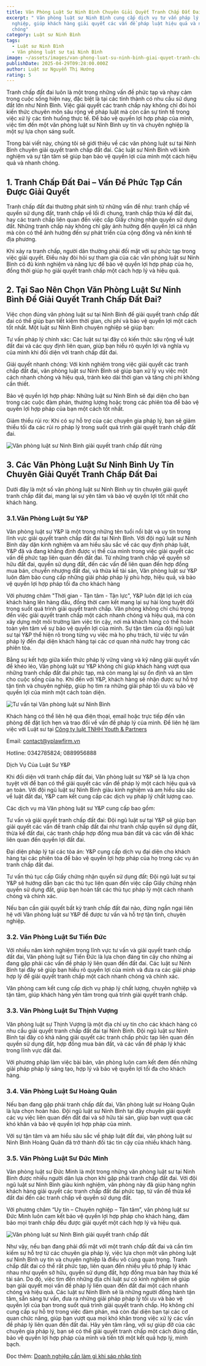 ```yaml
---
title: Văn Phòng Luật Sư Ninh Bình Chuyên Giải Quyết Tranh Chấp Đất Đai
excerpt: " Văn phòng luật sư Ninh Bình cung cấp dịch vụ tư vấn pháp lý chuyên
  nghiệp, giúp khách hàng giải quyết các vấn đề pháp luật hiệu quả và nhanh
  chóng"
category: Luật sư Ninh Bình
tags:
  - Luật sư Ninh Bình
  - Văn phòng luật sư tại Ninh Bình
image: ~/assets/images/van-phong-luat-su-ninh-binh-giai-quyet-tranh-chap-dat.jpg
publishDate: 2025-04-29T09:28:00.000Z
author: Luật sư Nguyễn Thị Hướng
rating: 5
---
```

Tranh chấp đất đai luôn là một trong những vấn đề phức tạp và nhạy cảm trong cuộc sống hiện nay, đặc biệt là tại các tỉnh thành có nhu cầu sử dụng đất lớn như Ninh Bình. Việc giải quyết các tranh chấp này không chỉ đòi hỏi kiến thức chuyên môn sâu rộng về pháp luật mà còn cần sự tinh tế trong việc xử lý các tình huống thực tế. Để bảo vệ quyền lợi hợp pháp của mình, việc tìm đến một văn phòng luật sư Ninh Bình uy tín và chuyên nghiệp là một sự lựa chọn sáng suốt.

Trong bài viết này, chúng tôi sẽ giới thiệu về các văn phòng luật sư tại Ninh Bình chuyên giải quyết tranh chấp đất đai. Các luật sư Ninh Bình với kinh nghiệm và sự tận tâm sẽ giúp bạn bảo vệ quyền lợi của mình một cách hiệu quả và nhanh chóng.

## 1. Tranh Chấp Đất Đai – Vấn Đề Phức Tạp Cần Được Giải Quyết

Tranh chấp đất đai thường phát sinh từ những vấn đề như: tranh chấp về quyền sử dụng đất, tranh chấp về lối đi chung, tranh chấp thừa kế đất đai, hay các tranh chấp liên quan đến việc cấp Giấy chứng nhận quyền sử dụng đất. Những tranh chấp này không chỉ gây ảnh hưởng đến quyền lợi cá nhân mà còn có thể ảnh hưởng đến sự phát triển của cộng đồng và nền kinh tế địa phương.

Khi xảy ra tranh chấp, người dân thường phải đối mặt với sự phức tạp trong việc giải quyết. Điều này đòi hỏi sự tham gia của các văn phòng luật sư Ninh Bình có đủ kinh nghiệm và năng lực để bảo vệ quyền lợi hợp pháp của họ, đồng thời giúp họ giải quyết tranh chấp một cách hợp lý và hiệu quả.

## 2. Tại Sao Nên Chọn Văn Phòng Luật Sư Ninh Bình Để Giải Quyết Tranh Chấp Đất Đai?

Việc chọn đúng văn phòng luật sư tại Ninh Bình để giải quyết tranh chấp đất đai có thể giúp bạn tiết kiệm thời gian, chi phí và bảo vệ quyền lợi một cách tốt nhất. Một luật sư Ninh Bình chuyên nghiệp sẽ giúp bạn:

Tư vấn pháp lý chính xác: Các luật sư tại đây có kiến thức sâu rộng về luật đất đai và các quy định liên quan, giúp bạn hiểu rõ quyền lợi và nghĩa vụ của mình khi đối diện với tranh chấp đất đai.

Giải quyết nhanh chóng: Với kinh nghiệm trong việc giải quyết các tranh chấp đất đai, văn phòng luật sư Ninh Bình sẽ giúp bạn xử lý vụ việc một cách nhanh chóng và hiệu quả, tránh kéo dài thời gian và tăng chi phí không cần thiết.

Bảo vệ quyền lợi hợp pháp: Những luật sư Ninh Bình sẽ đại diện cho bạn trong các cuộc đàm phán, thương lượng hoặc trong các phiên tòa để bảo vệ quyền lợi hợp pháp của bạn một cách tốt nhất.

Giảm thiểu rủi ro: Khi có sự hỗ trợ của các chuyên gia pháp lý, bạn sẽ giảm thiểu tối đa các rủi ro pháp lý trong suốt quá trình giải quyết tranh chấp đất đai.

![Văn phòng luật sư Ninh Bình giải quyết tranh chấp đất rừng](~/assets/images/van-phong-luat-su-ninh-binh-giai-quyet-tranh-chap-dat-rung.jpg "Văn phòng luật sư Ninh Bình giải quyết tranh chấp đất rừng")

## 3. Các Văn Phòng Luật Sư Ninh Bình Uy Tín Chuyên Giải Quyết Tranh Chấp Đất Đai

Dưới đây là một số văn phòng luật sư Ninh Bình uy tín chuyên giải quyết tranh chấp đất đai, mang lại sự yên tâm và bảo vệ quyền lợi tốt nhất cho khách hàng.

### 3.1.Văn Phòng Luật Sư Y&P

Văn phòng luật sư Y&P là một trong những tên tuổi nổi bật và uy tín trong lĩnh vực giải quyết tranh chấp đất đai tại Ninh Bình. Với đội ngũ luật sư Ninh Bình dày dặn kinh nghiệm và am hiểu sâu sắc về các quy định pháp luật, Y&P đã và đang khẳng định được vị thế của mình trong việc giải quyết các vấn đề phức tạp liên quan đến đất đai. Từ những tranh chấp về quyền sở hữu đất đai, quyền sử dụng đất, đến các vấn đề liên quan đến hợp đồng mua bán, chuyển nhượng đất đai, và thừa kế tài sản, Văn phòng luật sư Y&P luôn đảm bảo cung cấp những giải pháp pháp lý phù hợp, hiệu quả, và bảo vệ quyền lợi hợp pháp tối đa cho khách hàng

Với phương châm "Thời gian - Tận tâm - Tận lực", Y&P luôn đặt lợi ích của khách hàng lên hàng đầu, đồng thời cam kết mang lại sự hài lòng tuyệt đối trong suốt quá trình giải quyết tranh chấp. Văn phòng không chỉ chú trọng đến việc giải quyết tranh chấp một cách nhanh chóng và hiệu quả, mà còn xây dựng một môi trường làm việc tin cậy, nơi mà khách hàng có thể hoàn toàn yên tâm về sự bảo vệ quyền lợi của mình. Sự tận tâm của đội ngũ luật sư tại Y&P thể hiện rõ trong từng vụ việc mà họ phụ trách, từ việc tư vấn pháp lý đến đại diện khách hàng tại các cơ quan nhà nước hay trong các phiên tòa.

Bằng sự kết hợp giữa kiến thức pháp lý vững vàng và kỹ năng giải quyết vấn đề khéo léo, Văn phòng luật sư Y&P không chỉ giúp khách hàng vượt qua những tranh chấp đất đai phức tạp, mà còn mang lại sự ổn định và an tâm cho cuộc sống của họ. Khi đến với Y&P, khách hàng sẽ nhận được sự hỗ trợ tận tình và chuyên nghiệp, giúp họ tìm ra những giải pháp tối ưu và bảo vệ quyền lợi của mình một cách toàn diện.

![Tư vấn tại Văn phòng luật sư Ninh Bình](~/assets/images/tu-van-tai-van-phong-luat-su-ninh-binh.jpg "Tư vấn tại Văn phòng luật sư Ninh Bình")

Khách hàng có thể liên hệ qua điện thoại, email hoặc trực tiếp đến văn phòng để đặt lịch hẹn và trao đổi về vấn đề pháp lý của mình. Để liên hệ làm việc với Luật sư tại [Công ty luật TNHH Youth & Partners ](https://yplawfirm.vn/)

Email: contact@yplawfirm.vn

Hotline: 0342785824; 0889956888

Dịch Vụ Của Luật Sư Y&P

Khi đối diện với tranh chấp đất đai, Văn phòng luật sư Y&P sẽ là lựa chọn tuyệt vời để bạn có thể giải quyết các vấn đề pháp lý một cách hiệu quả và an toàn. Với đội ngũ luật sư Ninh Bình giàu kinh nghiệm và am hiểu sâu sắc về luật đất đai, Y&P cam kết cung cấp các dịch vụ pháp lý chất lượng cao.

Các dịch vụ mà Văn phòng luật sư Y&P cung cấp bao gồm:

Tư vấn và giải quyết tranh chấp đất đai: Đội ngũ luật sư tại Y&P sẽ giúp bạn giải quyết các vấn đề tranh chấp đất đai như tranh chấp quyền sử dụng đất, thừa kế đất đai, các tranh chấp hợp đồng mua bán đất và các vấn đề khác liên quan đến quyền lợi đất đai.

Đại diện pháp lý tại các tòa án: Y&P cung cấp dịch vụ đại diện cho khách hàng tại các phiên tòa để bảo vệ quyền lợi hợp pháp của họ trong các vụ án tranh chấp đất đai.

Tư vấn thủ tục cấp Giấy chứng nhận quyền sử dụng đất: Đội ngũ luật sư tại Y&P sẽ hướng dẫn bạn các thủ tục liên quan đến việc cấp Giấy chứng nhận quyền sử dụng đất, giúp bạn hoàn tất các thủ tục pháp lý một cách nhanh chóng và chính xác.

Nếu bạn cần giải quyết bất kỳ tranh chấp đất đai nào, đừng ngần ngại liên hệ với Văn phòng luật sư Y&P để được tư vấn và hỗ trợ tận tình, chuyên nghiệp.

### 3.2. Văn Phòng Luật Sư Tiến Đức

Với nhiều năm kinh nghiệm trong lĩnh vực tư vấn và giải quyết tranh chấp đất đai, Văn phòng luật sư Tiến Đức là lựa chọn đáng tin cậy cho những ai đang gặp phải các vấn đề pháp lý liên quan đến đất đai. Các luật sư Ninh Bình tại đây sẽ giúp bạn hiểu rõ quyền lợi của mình và đưa ra các giải pháp hợp lý để giải quyết tranh chấp một cách nhanh chóng và chính xác.

Văn phòng cam kết cung cấp dịch vụ pháp lý chất lượng, chuyên nghiệp và tận tâm, giúp khách hàng yên tâm trong quá trình giải quyết tranh chấp.

### 3.3. Văn Phòng Luật Sư Thịnh Vượng

Văn phòng luật sư Thịnh Vượng là một địa chỉ uy tín cho các khách hàng có nhu cầu giải quyết tranh chấp đất đai tại Ninh Bình. Đội ngũ luật sư Ninh Bình tại đây có khả năng giải quyết các tranh chấp phức tạp liên quan đến quyền sử dụng đất, hợp đồng mua bán đất, và các vấn đề pháp lý khác trong lĩnh vực đất đai.

Với phương pháp làm việc bài bản, văn phòng luôn cam kết đem đến những giải pháp pháp lý sáng tạo, hợp lý và bảo vệ quyền lợi tối đa cho khách hàng.

### 3.4. Văn Phòng Luật Sư Hoàng Quân

Nếu bạn đang gặp phải tranh chấp đất đai, Văn phòng luật sư Hoàng Quân là lựa chọn hoàn hảo. Đội ngũ luật sư Ninh Bình tại đây chuyên giải quyết các vụ việc liên quan đến đất đai và sở hữu tài sản, giúp bạn vượt qua các khó khăn và bảo vệ quyền lợi hợp pháp của mình.

Với sự tận tâm và am hiểu sâu sắc về pháp luật đất đai, văn phòng luật sư Ninh Bình Hoàng Quân đã trở thành đối tác tin cậy của nhiều khách hàng.

### 3.5. Văn Phòng Luật Sư Đức Minh

Văn phòng luật sư Đức Minh là một trong những văn phòng luật sư tại Ninh Bình được nhiều người dân lựa chọn khi gặp phải tranh chấp đất đai. Với đội ngũ luật sư Ninh Bình giàu kinh nghiệm, văn phòng này đã giúp hàng nghìn khách hàng giải quyết các tranh chấp đất đai phức tạp, từ vấn đề thừa kế đất đai đến các tranh chấp về quyền sử dụng đất.

Với phương châm “Uy tín – Chuyên nghiệp – Tận tâm”, văn phòng luật sư Đức Minh luôn cam kết bảo vệ quyền lợi hợp pháp cho khách hàng, đảm bảo mọi tranh chấp đều được giải quyết một cách hợp lý và hiệu quả.

![Văn phòng luật sư Ninh Bình giải quyết tranh chấp đất](~/assets/images/van-phong-luat-su-ninh-binh-giai-quyet-tranh-chap-dat.jpg "Văn phòng luật sư Ninh Bình giải quyết tranh chấp đất")

Như vậy, nếu bạn đang phải đối mặt với một tranh chấp đất đai và cần tìm kiếm sự hỗ trợ từ các chuyên gia pháp lý, việc lựa chọn một văn phòng luật sư Ninh Bình uy tín và chuyên nghiệp là điều vô cùng quan trọng. Tranh chấp đất đai có thể rất phức tạp, liên quan đến nhiều yếu tố pháp lý khác nhau như quyền sở hữu, quyền sử dụng đất, hợp đồng mua bán hay thừa kế tài sản. Do đó, việc tìm đến những địa chỉ luật sư có kinh nghiệm sẽ giúp bạn giải quyết mọi vấn đề pháp lý liên quan đến đất đai một cách nhanh chóng và hiệu quả. Các luật sư Ninh Bình sẽ là những người đồng hành tận tâm, sẵn sàng tư vấn, đưa ra những giải pháp pháp lý tối ưu và bảo vệ quyền lợi của bạn trong suốt quá trình giải quyết tranh chấp. Họ không chỉ cung cấp sự hỗ trợ trong việc đàm phán, mà còn đại diện bạn tại các cơ quan chức năng, giúp bạn vượt qua mọi khó khăn trong việc xử lý các vấn đề pháp lý liên quan đến đất đai. Hãy yên tâm rằng, với sự giúp đỡ của các chuyên gia pháp lý, bạn sẽ có thể giải quyết tranh chấp một cách đúng đắn, bảo vệ quyền lợi hợp pháp của mình và tiến tới một kết quả hợp lý, minh bạch.

Đọc thêm: [Doanh nghiệp cần làm gì khi sáp nhập tỉnh](https://yplawfirm.vn/tin-tuc/doanh-nghiep-can-lam-gi-khi-sap-nhap-tinh)
